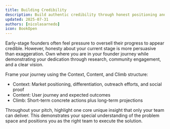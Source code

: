 ```yaml
---
title: Building Credibility
description: Build authentic credibility through honest positioning and strategic narrative frameworks
updated: 2025-07-31
authors: [nicolasarnedo]
icon: BookOpen
---
```


<YouTube id="aNgUyD1iYHs" params="start=0&rel=0&modestbranding=1" /> 

Early-stage founders often feel pressure to oversell their progress to appear credible. However, honesty about your current stage is more persuasive than exaggeration. Own where you are in your founder journey while demonstrating your dedication through research, community engagement, and a clear vision.

Frame your journey using the Context, Content, and Climb structure:
- Context: Market positioning, differentiation, outreach efforts, and social proof
- Content: User journey and expected outcomes 
- Climb: Short-term concrete actions plus long-term projections

Throughout your pitch, highlight one core unique insight that only your team can deliver. This demonstrates your special understanding of the problem space and positions you as the right team to execute the solution.
